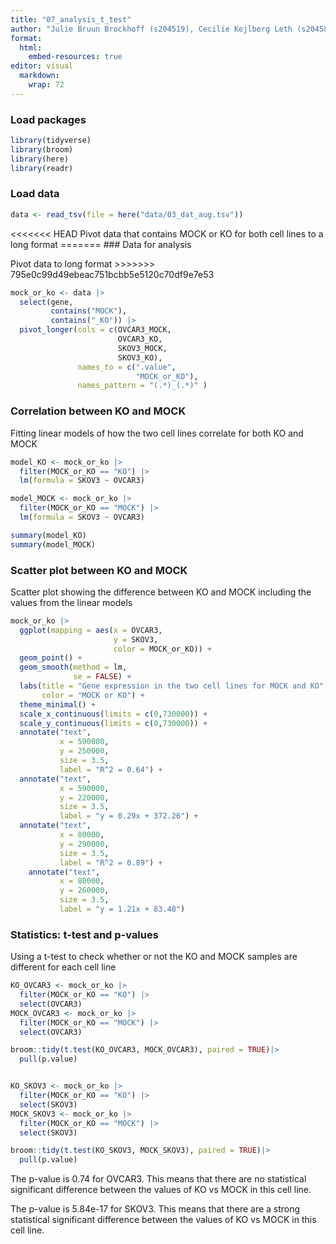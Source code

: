 ```yaml
---
title: "07_analysis_t_test"
author: "Julie Bruun Brockhoff (s204519), Cecilie Kejlberg Leth (s204584), Amalie Drud Nielsen (s204560), Chrysillis Hellemann Polhaus (s153664), Lise Lotte Eriksen (s154123)"
format: 
  html:
    embed-resources: true
editor: visual
  markdown: 
    wrap: 72
---
```


### Load packages

```r
library(tidyverse)
library(broom)
library(here)
library(readr)
```

### Load data

```r
data <- read_tsv(file = here("data/03_dat_aug.tsv"))
```

<<<<<<< HEAD
Pivot data that contains MOCK or KO for both cell lines to a long format
=======
### Data for analysis

Pivot data to long format
>>>>>>> 795e0c99d49ebeac751bcbb5e5120c70df9e7e53

```r
mock_or_ko <- data |> 
  select(gene,
         contains("MOCK"), 
         contains("_KO")) |> 
  pivot_longer(cols = c(OVCAR3_MOCK, 
                        OVCAR3_KO, 
                        SKOV3_MOCK, 
                        SKOV3_KO), 
               names_to = c(".value", 
                            "MOCK_or_KO"), 
               names_pattern = "(.*)_(.*)" )
```

### Correlation between KO and MOCK

Fitting linear models of how the two cell lines correlate for both KO and MOCK

```r
model_KO <- mock_or_ko |> 
  filter(MOCK_or_KO == "KO") |> 
  lm(formula = SKOV3 ~ OVCAR3)

model_MOCK <- mock_or_ko |> 
  filter(MOCK_or_KO == "MOCK") |> 
  lm(formula = SKOV3 ~ OVCAR3)

summary(model_KO)
summary(model_MOCK)
```

### Scatter plot between KO and MOCK

Scatter plot showing the difference between KO and MOCK including the values from the linear models

```r
mock_or_ko |> 
  ggplot(mapping = aes(x = OVCAR3, 
                       y = SKOV3, 
                       color = MOCK_or_KO)) +
  geom_point() + 
  geom_smooth(method = lm,
              se = FALSE) +
  labs(title = "Gene expression in the two cell lines for MOCK and KO",
       color = "MOCK or KO") +
  theme_minimal() +
  scale_x_continuous(limits = c(0,730000)) +
  scale_y_continuous(limits = c(0,730000)) +
  annotate("text", 
           x = 590000, 
           y = 250000, 
           size = 3.5,
           label = "R^2 = 0.64") +
  annotate("text", 
           x = 590000, 
           y = 220000, 
           size = 3.5,
           label = "y = 0.29x + 372.26") +
  annotate("text", 
           x = 80000, 
           y = 290000, 
           size = 3.5,
           label = "R^2 = 0.89") +
    annotate("text", 
           x = 80000, 
           y = 260000, 
           size = 3.5,
           label = "y = 1.21x + 83.48")

```

### Statistics: t-test and p-values

Using a t-test to check whether or not the KO and MOCK samples are different for each cell line

```r
KO_OVCAR3 <- mock_or_ko |> 
  filter(MOCK_or_KO == "KO") |> 
  select(OVCAR3)
MOCK_OVCAR3 <- mock_or_ko |> 
  filter(MOCK_or_KO == "MOCK") |> 
  select(OVCAR3)

broom::tidy(t.test(KO_OVCAR3, MOCK_OVCAR3), paired = TRUE)|> 
  pull(p.value)


KO_SKOV3 <- mock_or_ko |> 
  filter(MOCK_or_KO == "KO") |> 
  select(SKOV3)
MOCK_SKOV3 <- mock_or_ko |> 
  filter(MOCK_or_KO == "MOCK") |> 
  select(SKOV3)

broom::tidy(t.test(KO_SKOV3, MOCK_SKOV3), paired = TRUE)|> 
  pull(p.value)
```

The p-value is 0.74 for OVCAR3. This means that there are no statistical significant difference between the values of KO vs MOCK in this cell line.

The p-value is 5.84e-17 for SKOV3. This means that there are a strong statistical significant difference between the values of KO vs MOCK in this cell line.